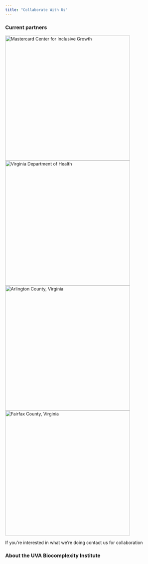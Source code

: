 ```yaml
---
title: "Collaborate With Us"
---
```


### Current partners
![Mastercard Center for Inclusive Growth](img/partners-mclogo.png){width="400px"} ![Virginia Department of Health](img/partners-vdhlogo.png){width="400px"}
![Arlington County, Virginia](img/partners-arllogo.png){width="400px"} ![Fairfax County, Virginia](img/partners-fxlogo.png){width="400px"}

If you're interested in what we're doing contact us for collaboration

### About the UVA Biocomplexity Institute
